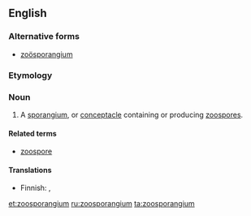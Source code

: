 ==English==
===Alternative forms===
* [[zoösporangium]]
===Etymology===
{{prefix|zoo|sporangium|lang=en}}

===Noun===
{{en-noun|zoosporangia}}

# {{context|botany|lang=en}} A [[sporangium]], or [[conceptacle]] containing or producing [[zoospore]]s.

====Related terms====
*[[zoospore]]

====Translations====
{{trans-top|a sporangium, or conceptacle containing or producing zoospores}}
*Finnish: {{t|fi|parveiluitiöpesäke}}, {{t|fi|zoosporangio}}
{{trans-mid}}
{{trans-bottom}}

[[et:zoosporangium]]
[[ru:zoosporangium]]
[[ta:zoosporangium]]